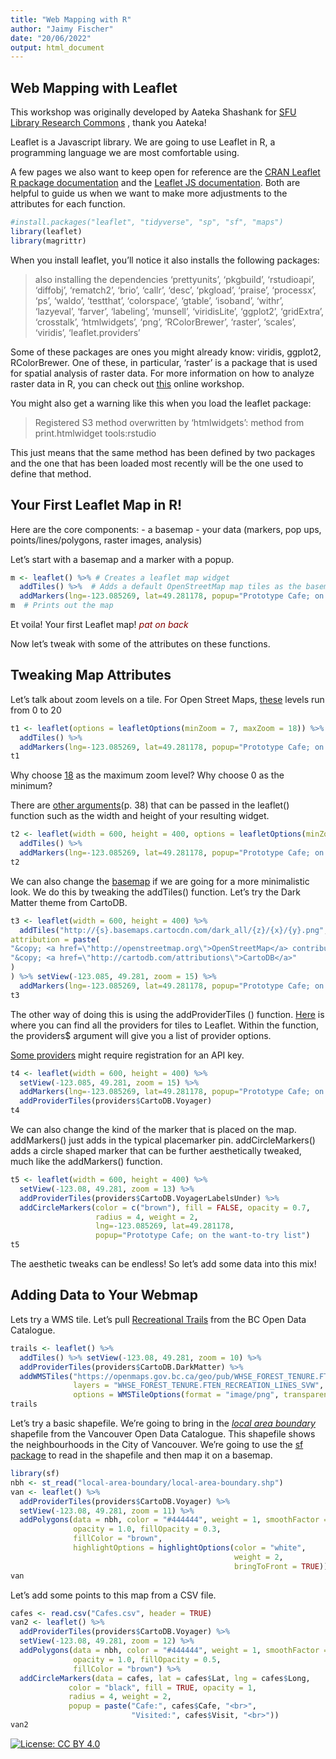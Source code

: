 ---
title: "Web Mapping with R"
author: "Jaimy Fischer"
date: "20/06/2022"
output: html_document
---

## Web Mapping with Leaflet

This workshop was originally developed by Aateka Shashank for [SFU Library Research Commons](https://www.lib.sfu.ca/about/branches-depts/rc) , thank you Aateka! 

Leaflet is a Javascript library. We are going to use Leaflet in R, a programming language we are most comfortable using.

A few pages we also want to keep open for reference are the [CRAN Leaflet R package documentation](https://cran.r-project.org/web/packages/leaflet/leaflet.pdf) and the [Leaflet JS documentation](https://leafletjs.com/reference-1.7.1.html). Both are helpful to guide us when we want to make more adjustments to the attributes for each function.

```{r setup}
#install.packages("leaflet", "tidyverse", "sp", "sf", "maps")
library(leaflet)
library(magrittr)
```

When you install leaflet, you'll notice it also installs the following packages:

> also installing the dependencies ‘prettyunits’, ‘pkgbuild’, ‘rstudioapi’, ‘diffobj’, ‘rematch2’, ‘brio’, ‘callr’, ‘desc’, ‘pkgload’, ‘praise’, ‘processx’, ‘ps’, ‘waldo’, ‘testthat’, ‘colorspace’, ‘gtable’, ‘isoband’, ‘withr’, ‘lazyeval’, ‘farver’, ‘labeling’, ‘munsell’, ‘viridisLite’, ‘ggplot2’, ‘gridExtra’, ‘crosstalk’, ‘htmlwidgets’, ‘png’, ‘RColorBrewer’, ‘raster’, ‘scales’, ‘viridis’, ‘leaflet.providers’

Some of these packages are ones you might already know: viridis, ggplot2, RColorBrewer. One of these, in particular, 'raster' is a package that is used for spatial analysis of raster data. For more information on how to analyze raster data in R, you can check out [this](https://datacarpentry.org/r-raster-vector-geospatial/) online workshop.

You might also get a warning like this when you load the leaflet package:

> Registered S3 method overwritten by 'htmlwidgets':
  method           from         
  print.htmlwidget tools:rstudio

This just means that the same method has been defined by two packages and the one that has been loaded most recently will be the one used to define that method.


## Your First Leaflet Map in R!

Here are the core components:
- a basemap
- your data (markers, pop ups, points/lines/polygons, raster images, analysis)

Let's start with a basemap and a marker with a popup.

```{r first map}
m <- leaflet() %>% # Creates a leaflet map widget
  addTiles() %>%  # Adds a default OpenStreetMap map tiles as the basemap
  addMarkers(lng=-123.085269, lat=49.281178, popup="Prototype Cafe; on the want-to-try list") # Adds the marker and the popup together
m  # Prints out the map
```

Et voila! Your first Leaflet map! <span style="color:maroon">*pat on back*</span>

Now let's tweak with some of the attributes on these functions.

## Tweaking Map Attributes

Let's talk about zoom levels on a tile. For Open Street Maps, [these](https://wiki.openstreetmap.org/wiki/Zoom_levels) levels run from 0 to 20

```{r tweak zoom levels}
t1 <- leaflet(options = leafletOptions(minZoom = 7, maxZoom = 18)) %>%
  addTiles() %>%
  addMarkers(lng=-123.085269, lat=49.281178, popup="Prototype Cafe; on the want-to-try list")
t1
```

Why choose [18](https://developer.tomtom.com/blog/decoded/understanding-map-tile-grids-and-zoom-levels) as the maximum zoom level?
Why choose 0 as the minimum?

There are [other arguments](https://cran.r-project.org/web/packages/leaflet/leaflet.pdf)(p. 38) that can be passed in the leaflet() function such as the width and height of your resulting widget.

```{r tweak widget size}
t2 <- leaflet(width = 600, height = 400, options = leafletOptions(minZoom = 7, maxZoom = 18)) %>%
  addTiles() %>%
  addMarkers(lng=-123.085269, lat=49.281178, popup="Prototype Cafe; on the want-to-try list")
t2
```

We can also change the [basemap](https://carto.com/help/building-maps/basemap-list/) if we are going for a more minimalistic look. We do this by tweaking the addTiles() function. Let's try the Dark Matter theme from CartoDB.

```{r tweak basemap}
t3 <- leaflet(width = 600, height = 400) %>% 
  addTiles("http://{s}.basemaps.cartocdn.com/dark_all/{z}/{x}/{y}.png",
attribution = paste(
"&copy; <a href=\"http://openstreetmap.org\">OpenStreetMap</a> contributors",
"&copy; <a href=\"http://cartodb.com/attributions\">CartoDB</a>"
)
) %>% setView(-123.085, 49.281, zoom = 15) %>%
  addMarkers(lng=-123.085269, lat=49.281178, popup="Prototype Cafe; on the want-to-try list")
t3
```

The other way of doing this is using the addProviderTiles () function. [Here](http://leaflet-extras.github.io/leaflet-providers/preview/index.html) is where you can find all the providers for tiles to Leaflet. Within the function, the providers$ argument will give you a list of provider options.

[Some providers](https://github.com/leaflet-extras/leaflet-providers) might require registration for an API key.

```{r tweak basemap version2}
t4 <- leaflet(width = 600, height = 400) %>% 
  setView(-123.085, 49.281, zoom = 15) %>%
  addMarkers(lng=-123.085269, lat=49.281178, popup="Prototype Cafe; on the want-to-try list") %>%
  addProviderTiles(providers$CartoDB.Voyager)
t4
```

We can also change the kind of the marker that is placed on the map. addMarkers() just adds in the typical placemarker pin. addCircleMarkers() adds a circle shaped marker that can be further aesthetically tweaked, much like the addMarkers() function.

```{r tweak marker}
t5 <- leaflet(width = 600, height = 400) %>%
  setView(-123.08, 49.281, zoom = 13) %>%
  addProviderTiles(providers$CartoDB.VoyagerLabelsUnder) %>%
  addCircleMarkers(color = c("brown"), fill = FALSE, opacity = 0.7, 
                   radius = 4, weight = 2,
                   lng=-123.085269, lat=49.281178,
                   popup="Prototype Cafe; on the want-to-try list")
t5
```

The aesthetic tweaks can be endless! So let's add some data into this mix!

## Adding Data to Your Webmap

Lets try a WMS tile. Let's pull [Recreational Trails](https://catalogue.data.gov.bc.ca/dataset/recreation-line) from the BC Open Data Catalogue.

```{r WMS tile}
trails <- leaflet() %>% 
  addTiles() %>% setView(-123.08, 49.281, zoom = 10) %>%
  addProviderTiles(providers$CartoDB.DarkMatter) %>%
  addWMSTiles("https://openmaps.gov.bc.ca/geo/pub/WHSE_FOREST_TENURE.FTEN_RECREATION_LINES_SVW/ows?SERVICE=WMS&",
              layers = "WHSE_FOREST_TENURE.FTEN_RECREATION_LINES_SVW",
              options = WMSTileOptions(format = "image/png", transparent = TRUE))
trails
```

Let's try a basic shapefile. We're going to bring in the [*local area boundary*](https://opendata.vancouver.ca/explore/dataset/local-area-boundary/information/) shapefile from the Vancouver Open Data Catalogue. This shapefile shows the neighbourhoods in the City of Vancouver. We're going to use the [sf package](https://datacarpentry.org/r-raster-vector-geospatial/06-vector-open-shapefile-in-r/index.html) to read in the shapefile and then map it on a basemap. 

```{r shapefile}
library(sf)
nbh <- st_read("local-area-boundary/local-area-boundary.shp")
van <- leaflet() %>%
  addProviderTiles(providers$CartoDB.Voyager) %>%
  setView(-123.08, 49.281, zoom = 11) %>%
  addPolygons(data = nbh, color = "#444444", weight = 1, smoothFactor = 0.5,
              opacity = 1.0, fillOpacity = 0.3,
              fillColor = "brown",
              highlightOptions = highlightOptions(color = "white",
                                                  weight = 2,
                                                  bringToFront = TRUE))
van
```

Let's add some points to this map from a CSV file.

```{r csv}
cafes <- read.csv("Cafes.csv", header = TRUE)
van2 <- leaflet() %>%
  addProviderTiles(providers$CartoDB.Voyager) %>%
  setView(-123.08, 49.281, zoom = 12) %>%
  addPolygons(data = nbh, color = "#444444", weight = 1, smoothFactor = 0.5,
              opacity = 1.0, fillOpacity = 0.5,
              fillColor = "brown") %>%
  addCircleMarkers(data = cafes, lat = cafes$Lat, lng = cafes$Long,
             color = "black", fill = TRUE, opacity = 1,
             radius = 4, weight = 2,
             popup = paste("Cafe:", cafes$Cafe, "<br>",
                           "Visited:", cafes$Visit, "<br>"))
van2
```

[![License: CC BY 4.0](https://licensebuttons.net/l/by/4.0/80x15.png)](https://creativecommons.org/licenses/by/4.0/)

